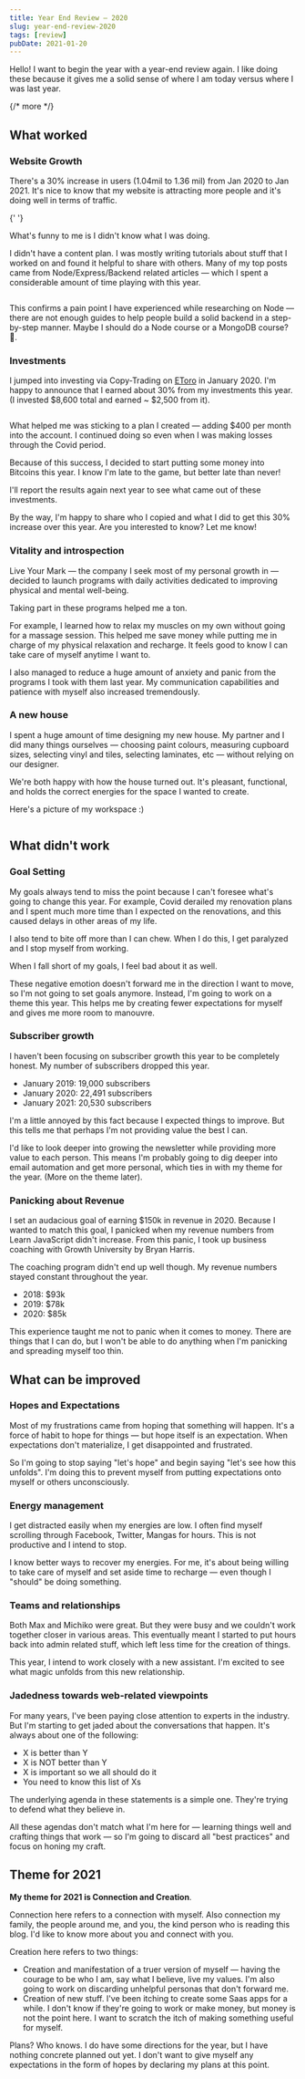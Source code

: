 ```yaml
---
title: Year End Review — 2020
slug: year-end-review-2020
tags: [review]
pubDate: 2021-01-20
---
```


Hello! I want to begin the year with a year-end review again. I like doing these because it gives me a solid sense of where I am today versus where I was last year.

{/* more */}

## What worked

### Website Growth

There's a 30% increase in users (1.04mil to 1.36 mil) from Jan 2020 to Jan 2021. It's nice to know that my website is attracting more people and it's doing well in terms of traffic.

<Image src="/assets/2021/review/analytics.png" alt="" />{' '}

What's funny to me is I didn't know what I was doing.

I didn't have a content plan. I was mostly writing tutorials about stuff that I worked on and found it helpful to share with others. Many of my top posts came from Node/Express/Backend related articles — which I spent a considerable amount of time playing with this year.

<Image src="/assets/2021/review/top-articles.png" alt="" />

This confirms a pain point I have experienced while researching on Node — there are not enough guides to help people build a solid backend in a step-by-step manner. Maybe I should do a Node course or a MongoDB course? 🤔.

### Investments

I jumped into investing via Copy-Trading on [EToro](https://etoro.tw/35PxUym) in January 2020. I'm happy to announce that I earned about 30% from my investments this year. (I invested $8,600 total and earned ~ $2,500 from it).

<Image src="/assets/2021/review/e-toro.png" alt="" />

What helped me was sticking to a plan I created — adding $400 per month into the account. I continued doing so even when I was making losses through the Covid period.

Because of this success, I decided to start putting some money into Bitcoins this year. I know I'm late to the game, but better late than never!

I'll report the results again next year to see what came out of these investments.

By the way, I'm happy to share who I copied and what I did to get this 30% increase over this year. Are you interested to know? Let me know!

### Vitality and introspection

Live Your Mark — the company I seek most of my personal growth in — decided to launch programs with daily activities dedicated to improving physical and mental well-being.

Taking part in these programs helped me a ton.

For example, I learned how to relax my muscles on my own without going for a massage session. This helped me save money while putting me in charge of my physical relaxation and recharge. It feels good to know I can take care of myself anytime I want to.

I also managed to reduce a huge amount of anxiety and panic from the programs I took with them last year. My communication capabilities and patience with myself also increased tremendously.

### A new house

I spent a huge amount of time designing my new house. My partner and I did many things ourselves — choosing paint colours, measuring cupboard sizes, selecting vinyl and tiles, selecting laminates, etc — without relying on our designer.

We're both happy with how the house turned out. It's pleasant, functional, and holds the correct energies for the space I wanted to create.

Here's a picture of my workspace :)

<Image src="/assets/2021/review/workspace.jpeg" alt="" />

## What didn't work

### Goal Setting

My goals always tend to miss the point because I can't foresee what's going to change this year. For example, Covid derailed my renovation plans and I spent much more time than I expected on the renovations, and this caused delays in other areas of my life.

I also tend to bite off more than I can chew. When I do this, I get paralyzed and I stop myself from working.

When I fall short of my goals, I feel bad about it as well.

These negative emotion doesn't forward me in the direction I want to move, so I'm not going to set goals anymore. Instead, I'm going to work on a theme this year. This helps me by creating fewer expectations for myself and gives me more room to manouvre.

### Subscriber growth

I haven't been focusing on subscriber growth this year to be completely honest. My number of subscribers dropped this year.

- January 2019: 19,000 subscribers
- January 2020: 22,491 subscribers
- January 2021: 20,530 subscribers

I'm a little annoyed by this fact because I expected things to improve. But this tells me that perhaps I'm not providing value the best I can.

I'd like to look deeper into growing the newsletter while providing more value to each person. This means I'm probably going to dig deeper into email automation and get more personal, which ties in with my theme for the year. (More on the theme later).

### Panicking about Revenue

I set an audacious goal of earning $150k in revenue in 2020. Because I wanted to match this goal, I panicked when my revenue numbers from Learn JavaScript didn't increase. From this panic, I took up business coaching with Growth University by Bryan Harris.

The coaching program didn't end up well though. My revenue numbers stayed constant throughout the year.

- 2018: $93k
- 2019: $78k
- 2020: $85k

This experience taught me not to panic when it comes to money. There are things that I can do, but I won't be able to do anything when I'm panicking and spreading myself too thin.

## What can be improved

### Hopes and Expectations

Most of my frustrations came from hoping that something will happen. It's a force of habit to hope for things — but hope itself is an expectation. When expectations don't materialize, I get disappointed and frustrated.

So I'm going to stop saying "let's hope" and begin saying "let's see how this unfolds". I'm doing this to prevent myself from putting expectations onto myself or others unconsciously.

### Energy management

I get distracted easily when my energies are low. I often find myself scrolling through Facebook, Twitter, Mangas for hours. This is not productive and I intend to stop.

I know better ways to recover my energies. For me, it's about being willing to take care of myself and set aside time to recharge — even though I "should" be doing something.

### Teams and relationships

Both Max and Michiko were great. But they were busy and we couldn't work together closer in various areas. This eventually meant I started to put hours back into admin related stuff, which left less time for the creation of things.

This year, I intend to work closely with a new assistant. I'm excited to see what magic unfolds from this new relationship.

### Jadedness towards web-related viewpoints

For many years, I've been paying close attention to experts in the industry. But I'm starting to get jaded about the conversations that happen. It's always about one of the following:

- X is better than Y
- X is NOT better than Y
- X is important so we all should do it
- You need to know this list of Xs

The underlying agenda in these statements is a simple one. They're trying to defend what they believe in.

All these agendas don't match what I'm here for — learning things well and crafting things that work — so I'm going to discard all "best practices" and focus on honing my craft.

## Theme for 2021

**My theme for 2021 is Connection and Creation**.

Connection here refers to a connection with myself. Also connection my family, the people around me, and you, the kind person who is reading this blog. I'd like to know more about you and connect with you.

Creation here refers to two things:

- Creation and manifestation of a truer version of myself — having the courage to be who I am, say what I believe, live my values. I'm also going to work on discarding unhelpful personas that don't forward me.
- Creation of new stuff. I've been itching to create some Saas apps for a while. I don't know if they're going to work or make money, but money is not the point here. I want to scratch the itch of making something useful for myself.

Plans? Who knows. I do have some directions for the year, but I have nothing concrete planned out yet. I don't want to give myself any expectations in the form of hopes by declaring my plans at this point.
